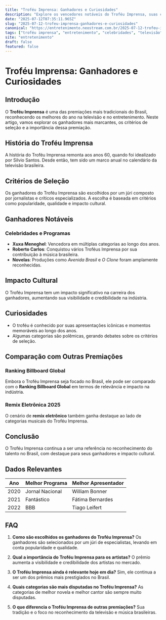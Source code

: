 ```yaml
---
title: "Troféu Imprensa: Ganhadores e Curiosidades"
description: "Explore os vencedores notáveis do Troféu Imprensa, suas conquistas e a relevância do prêmio no cenário brasileiro de entretenimento."
date: "2025-07-12T07:35:11.965Z"
slug: "2025-07-12-trofeu-imprensa-ganhadores-e-curiosidades"
canonical: "https://entretenimento.neostream.com.br/2025-07-12-trofeu-imprensa-ganhadores-e-curiosidades"
tags: ["troféu imprensa", "entretenimento", "celebridades", "televisão"]
site: "entretenimento"
draft: false
featured: false
---
```


# Troféu Imprensa: Ganhadores e Curiosidades

## Introdução
O **Troféu Imprensa** é uma das premiações mais tradicionais do Brasil, reconhecendo os melhores do ano na televisão e no entretenimento. Neste artigo, vamos explorar os ganhadores mais marcantes, os critérios de seleção e a importância dessa premiação.

## História do Troféu Imprensa
A história do Troféu Imprensa remonta aos anos 60, quando foi idealizado por Silvio Santos. Desde então, tem sido um marco anual no calendário da televisão brasileira.

## Critérios de Seleção
Os ganhadores do Troféu Imprensa são escolhidos por um júri composto por jornalistas e críticos especializados. A escolha é baseada em critérios como popularidade, qualidade e impacto cultural.

## Ganhadores Notáveis
### Celebridades e Programas
- **Xuxa Meneghel**: Vencedora em múltiplas categorias ao longo dos anos.
- **Roberto Carlos**: Conquistou vários Troféus Imprensa por sua contribuição à música brasileira.
- **Novelas**: Produções como *Avenida Brasil* e *O Clone* foram amplamente reconhecidas.

## Impacto Cultural
O Troféu Imprensa tem um impacto significativo na carreira dos ganhadores, aumentando sua visibilidade e credibilidade na indústria.

## Curiosidades
- O troféu é conhecido por suas apresentações icônicas e momentos memoráveis ao longo dos anos.
- Algumas categorias são polêmicas, gerando debates sobre os critérios de seleção.

## Comparação com Outras Premiações
### Ranking Billboard Global
Embora o Troféu Imprensa seja focado no Brasil, ele pode ser comparado com o **Ranking Billboard Global** em termos de relevância e impacto na indústria.

### Remix Eletrônica 2025
O cenário de **remix eletrônico** também ganha destaque ao lado de categorias musicais do Troféu Imprensa.

## Conclusão
O Troféu Imprensa continua a ser uma referência no reconhecimento do talento no Brasil, com destaque para seus ganhadores e impacto cultural.

## Dados Relevantes
| Ano | Melhor Programa | Melhor Apresentador |
|-----|-----------------|---------------------|
| 2020| Jornal Nacional | William Bonner      |
| 2021| Fantástico      | Fátima Bernardes    |
| 2022| BBB             | Tiago Leifert       |

## FAQ

1. **Como são escolhidos os ganhadores do Troféu Imprensa?**
   Os ganhadores são selecionados por um júri de especialistas, levando em conta popularidade e qualidade.

2. **Qual a importância do Troféu Imprensa para os artistas?**
   O prêmio aumenta a visibilidade e credibilidade dos artistas no mercado.

3. **O Troféu Imprensa ainda é relevante hoje em dia?**
   Sim, ele continua a ser um dos prêmios mais prestigiados no Brasil.

4. **Quais categorias são mais disputadas no Troféu Imprensa?**
   As categorias de melhor novela e melhor cantor são sempre muito disputadas.

5. **O que diferencia o Troféu Imprensa de outras premiações?**
   Sua tradição e o foco no reconhecimento da televisão e música brasileiras.